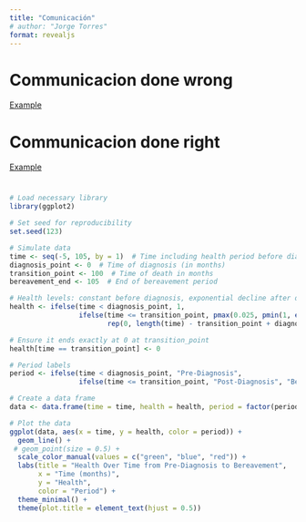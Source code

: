 ```yaml
---
title: "Comunicación"
# author: "Jorge Torres"
format: revealjs
---
```


# Communicacion done wrong 

[Example](https://www.youtube.com/watch?v=bVclPy3gNfg){preview-link="false"}






# Communicacion done right 

[Example](https://youtu.be/ZQht2yOX9Js?feature=shared&t=117){preview-link="false"}

# 

```r

# Load necessary library
library(ggplot2)

# Set seed for reproducibility
set.seed(123)

# Simulate data
time <- seq(-5, 105, by = 1)  # Time including health period before diagnosis, from diagnosis until end of bereavement period (e.g., in months)
diagnosis_point <- 0  # Time of diagnosis (in months)
transition_point <- 100  # Time of death in months
bereavement_end <- 105  # End of bereavement period

# Health levels: constant before diagnosis, exponential decline after diagnosis until death (with peaks and valleys), then stable during bereavement
health <- ifelse(time < diagnosis_point, 1, 
                 ifelse(time <= transition_point, pmax(0.025, pmin(1, exp(-0.05 * (time - diagnosis_point)) + rnorm(length(time[time > diagnosis_point]), mean = 0, sd = 0.05))), 
                        rep(0, length(time) - transition_point + diagnosis_point)))

# Ensure it ends exactly at 0 at transition_point
health[time == transition_point] <- 0

# Period labels
period <- ifelse(time < diagnosis_point, "Pre-Diagnosis", 
                 ifelse(time <= transition_point, "Post-Diagnosis", "Bereavement"))

# Create a data frame
data <- data.frame(time = time, health = health, period = factor(period, levels = c("Pre-Diagnosis", "Post-Diagnosis", "Bereavement")))

# Plot the data
ggplot(data, aes(x = time, y = health, color = period)) +
  geom_line() +
 # geom_point(size = 0.5) +
  scale_color_manual(values = c("green", "blue", "red")) +
  labs(title = "Health Over Time from Pre-Diagnosis to Bereavement",
       x = "Time (months)",
       y = "Health",
       color = "Period") +
  theme_minimal() +
  theme(plot.title = element_text(hjust = 0.5))




```




